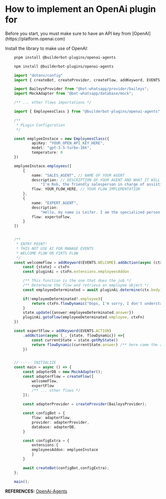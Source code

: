 # How to implement an OpenAi plugin for


<Note>
Before you start, you must make sure to have an API key from [OpenAI](https://platform.openai.com)
</Note>

Install the library to make use of OpenAI:

<CodeGroup>

```bash {{ title: 'pnpm' }}
    pnpm install @builderbot-plugins/openai-agents
```
```bash {{ title: 'npm' }}
    npm install @builderbot-plugins/openai-agents
```
</CodeGroup>

```typescript
    import "dotenv/config"
    import { createBot, createProvider, createFlow, addKeyword, EVENTS } = from "@bot-whatsapp/bot";

    import BaileysProvider from "@bot-whatsapp/provider/baileys";
    import MockAdapter from "@bot-whatsapp/database/mock";

    /** ... other flows importations */

    import { EmployeesClass } from "@builderbot-plugins/openai-agents";

    /**
     * PLugin Configuration
     */

    const emplyeeInstace = new EmployeesClass({
            apiKey: "YOUR_OPEN_API_KEY_HERE",
            model: "gpt-3.5-turbo-16k",
            temperature: 0
    })

    emplyeeInstace.employees([
        {
            name: "SALES_AGENT", // NAME OF YOUR AGENT
            description: // DESCRIPTION OF YOUR AGENT AND WHAT IT WILL DO
                "I'm Rob, the friendly salesperson in charge of assisting you if you intend to buy or are interested in any product. My responses are brief.",
            flow: YOUR_FLOW_HERE, // YOUR FLOW IMPLEMENTATION
        },
        {
            name: "EXPERT_AGENT",
            description:
                "Hello, my name is Leifer. I am the specialized person in charge of resolving your doubts about our chatbot course, which is developed with Node.js and JavaScript. This course is designed to facilitate sales automation in your business. I will provide concise and direct answers to maximize your understanding."
            flow: expertoFlow,
        }
    ])


    /**
     * ENTRY POINT! 
     * THIS NOT USE AI FOR MANAGE EVENTS
     * WELCOME FLOW OR FIRTS FLOW
     */
    const welcomeFlow = addKeyword(EVENTS.WELCOME).addAction(async (ctx, ctxFn) => {
        const {state} = ctxFn
        const pluginAi = ctxFn.extensions.employeesAddon

        /** This function is the one that does the job */
        /** Determine the flow and retrieva an employee object */
        const employeeDeterminated = await pluginAi.determine(ctx.body)

        if(!employeeDeterminated?.employee){
            return ctxFn.flowDynamic("Oops, I'm sorry, I don't understand. How can I help you?")
        }
        state.update({answer:employeeDeterminated.answer})
        pluginAi.gotoFlow(employeeDeterminated.employee, ctxFn)
    })

    const expertFlow = addKeyword(EVENTS.ACTION)
        .addAction(async (_, {state, flowDynamic}) =>{
            const currentState = state.getMyState()
            return flowDynamic(currentState.answer) /** here come the answer by OpenAi pluggin */
        })


    // ----- INITIALIZE
    const main = async () => {
        const adapterDB = new MockAdapter();
        const adapterFlow = createFlow([
            welcomeFlow,
            expertFlow
            /** ... other flows */
        ]);
        
        const adapterProvider = createProvider(BaileysProvider);

        const configBot = {
            flow: adapterFlow,
            provider: adapterProvider,
            database: adapterDB,
        }

        const configExtra = {
            extensions:{
            employeesAddon: emplyeeInstace
            }
        }

        await createBot(configBot,configExtra);
    };

    main();
```

__REFERENCES:__ [OpenAi-Agents](https://github.com/codigoencasa/bot-plugins/tree/feature/shopify/packages/openai-agents)
